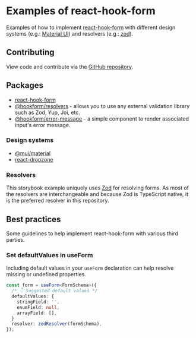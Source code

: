 
<Meta title="Introduction" />

# Examples of react-hook-form

Examples of how to implement [react-hook-form](https://react-hook-form.com/)
with different design systems (e.g.: [Material UI](https://mui.com/material-ui/getting-started/))
and resolvers (e.g.: [zod](https://zod.dev/)).

## Contributing

View code and contribute via the [GitHub repository](https://github.com/bashaus/react-hook-form-integrations).

## Packages

- [react-hook-form](https://react-hook-form.com/get-started)
- [@hookform/resolvers](https://www.npmjs.com/package/@hookform/resolvers) - allows you to use any external validation library such as Zod, Yup, Joi, etc.
- [@hookform/error-message](https://www.npmjs.com/package/@hookform/error-message) - a simple component to render associated input's error message.

### Design systems

- [@mui/material](https://mui.com/material-ui/getting-started/installation/)
- [react-dropzone](https://react-dropzone.js.org/)

### Resolvers

This storybook example uniquely uses [Zod](https://zod.dev/) for resolving
forms. As most of the resolvers are interchangeable and because Zod is
TypeScript native, it is the preferred resolver in this repository.

## Best practices

Some guidelines to help implement react-hook-form with various third parties.

### Set defaultValues in useForm

Including default values in your `useForm` declaration can help resolve missing or undefined properties.

```typescript
const form = useForm<FormSchema>({
  /* 👇 Suggested default values */
  defaultValues: {
    stringField: '',
    enumField: null,
    arrayField: [],
  }
  resolver: zodResolver(formSchema),
});
```
